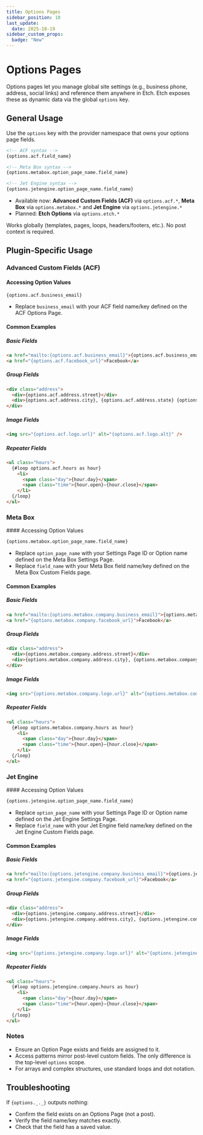 ```yaml
---
title: Options Pages
sidebar_position: 10
last_update:
  date: 2025-10-19
sidebar_custom_props:
  badge: "New"
---
```



# Options Pages

<VersionBadge version="1.0.0-alpha-3" />

Options pages let you manage global site settings (e.g., business phone, address, social links) and reference them anywhere in Etch. Etch exposes these as dynamic data via the global `options` key.

## General Usage

Use the `options` key with the provider namespace that owns your options page fields.

```html
<!-- ACF syntax -->
{options.acf.field_name}

<!-- Meta Box syntax -->
{options.metabox.option_page_name.field_name}

<!-- Jet Engine syntax -->
{options.jetengine.option_page_name.field_name}
```

- Available now: **Advanced Custom Fields (ACF)** via `options.acf.*`, **Meta Box** via `options.metabox.*` and **Jet Engine** via `options.jetengine.*`
- Planned: **Etch Options** via `options.etch.*`

Works globally (templates, pages, loops, headers/footers, etc.). No post context is required.

## Plugin-Specific Usage

### Advanced Custom Fields (ACF)

#### Accessing Option Values

```html
{options.acf.business_email}
```

- Replace `business_email` with your ACF field name/key defined on the ACF Options Page.

#### Common Examples

##### Basic Fields
```html
<a href="mailto:{options.acf.business_email}">{options.acf.business_email}</a>
<a href="{options.acf.facebook_url}">Facebook</a>
```

##### Group Fields
```html
<div class="address">
  <div>{options.acf.address.street}</div>
  <div>{options.acf.address.city}, {options.acf.address.state} {options.acf.address.zip}</div>
</div>
```

##### Image Fields
```html
<img src="{options.acf.logo.url}" alt="{options.acf.logo.alt}" />
```

##### Repeater Fields
```html
<ul class="hours">
  {#loop options.acf.hours as hour}
    <li>
      <span class="day">{hour.day}</span>
      <span class="time">{hour.open}–{hour.close}</span>
    </li>
  {/loop}
</ul>
```

### Meta Box

<VersionBadge version="1.0.0-alpha-4" />
#### Accessing Option Values

```html
{options.metabox.option_page_name.field_name}
```

- Replace `option_page_name` with your Settings Page ID or Option name defined on the Meta Box Settings Page.
- Replace `field_name` with your Meta Box field name/key defined on the Meta Box Custom Fields page.

#### Common Examples

##### Basic Fields
```html
<a href="mailto:{options.metabox.company.business_email}">{options.metabox.company.business_email}</a>
<a href="{options.metabox.company.facebook_url}">Facebook</a>
```

##### Group Fields
```html
<div class="address">
  <div>{options.metabox.company.address.street}</div>
  <div>{options.metabox.company.address.city}, {options.metabox.company.address.state} {options.metabox.company.address.zip}</div>
</div>
```

##### Image Fields
```html
<img src="{options.metabox.company.logo.url}" alt="{options.metabox.company.logo.alt}" />
```

##### Repeater Fields
```html
<ul class="hours">
  {#loop options.metabox.company.hours as hour}
    <li>
      <span class="day">{hour.day}</span>
      <span class="time">{hour.open}–{hour.close}</span>
    </li>
  {/loop}
</ul>
```

### Jet Engine

<VersionBadge version="1.0.0-alpha-5" />
#### Accessing Option Values

```html
{options.jetengine.option_page_name.field_name}
```

- Replace `option_page_name` with your Settings Page ID or Option name defined on the Jet Engine Settings Page.
- Replace `field_name` with your Jet Engine field name/key defined on the Jet Engine Custom Fields page.

#### Common Examples

##### Basic Fields
```html
<a href="mailto:{options.jetengine.company.business_email}">{options.jetengine.company.business_email}</a>
<a href="{options.jetengine.company.facebook_url}">Facebook</a>
```

##### Group Fields
```html
<div class="address">
  <div>{options.jetengine.company.address.street}</div>
  <div>{options.jetengine.company.address.city}, {options.jetengine.company.address.state} {options.jetengine.company.address.zip}</div>
</div>
```

##### Image Fields
```html
<img src="{options.jetengine.company.logo.url}" alt="{options.jetengine.company.logo.alt}" />
```

##### Repeater Fields
```html
<ul class="hours">
  {#loop options.jetengine.company.hours as hour}
    <li>
      <span class="day">{hour.day}</span>
      <span class="time">{hour.open}–{hour.close}</span>
    </li>
  {/loop}
</ul>
```

### Notes

- Ensure an Option Page exists and fields are assigned to it.
- Access patterns mirror post-level custom fields. The only difference is the top-level `options` scope.
- For arrays and complex structures, use standard loops and dot notation.

## Troubleshooting

If `{options._._}` outputs nothing:
  - Confirm the field exists on an Options Page (not a post).
  - Verify the field name/key matches exactly.
  - Check that the field has a saved value.
